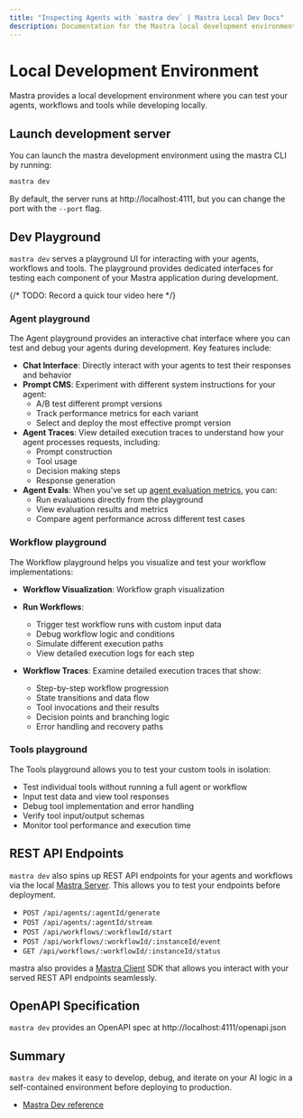 ```yaml
---
title: "Inspecting Agents with `mastra dev` | Mastra Local Dev Docs"
description: Documentation for the Mastra local development environment for Mastra applications.
---
```


# Local Development Environment

Mastra provides a local development environment where you can test your agents, workflows and tools while 
developing locally.

## Launch development server

You can launch the mastra development environment using the mastra CLI by running:

```bash  copy
mastra dev
```
By default, the server runs at http://localhost:4111, but you can change the port with the `--port` flag.


## Dev Playground

`mastra dev` serves a playground UI for interacting with your agents, workflows and tools. The playground provides dedicated interfaces for testing each component of your Mastra application during development.

{/* TODO: Record a quick tour video here */}

### Agent playground

The Agent playground provides an interactive chat interface where you can test and debug your agents during development. Key features include:

- **Chat Interface**: Directly interact with your agents to test their responses and behavior
- **Prompt CMS**: Experiment with different system instructions for your agent:
  - A/B test different prompt versions
  - Track performance metrics for each variant
  - Select and deploy the most effective prompt version
- **Agent Traces**: View detailed execution traces to understand how your agent processes requests, including:
  - Prompt construction
  - Tool usage
  - Decision making steps
  - Response generation
- **Agent Evals**: When you've set up [agent evaluation metrics](/docs/evals/00-overview), you can:
  - Run evaluations directly from the playground
  - View evaluation results and metrics
  - Compare agent performance across different test cases

### Workflow playground

The Workflow playground helps you visualize and test your workflow implementations:

- **Workflow Visualization**: Workflow graph visualization

- **Run Workflows**:
  - Trigger test workflow runs with custom input data
  - Debug workflow logic and conditions
  - Simulate different execution paths
  - View detailed execution logs for each step

- **Workflow Traces**: Examine detailed execution traces that show:
  - Step-by-step workflow progression
  - State transitions and data flow
  - Tool invocations and their results
  - Decision points and branching logic
  - Error handling and recovery paths

### Tools playground

The Tools playground allows you to test your custom tools in isolation:

- Test individual tools without running a full agent or workflow
- Input test data and view tool responses
- Debug tool implementation and error handling
- Verify tool input/output schemas
- Monitor tool performance and execution time



## REST API Endpoints
`mastra dev` also spins up REST API endpoints for your agents and workflows via the local [Mastra Server](/docs/deployment/server). This allows you to test your
endpoints before deployment. 

- `POST /api/agents/:agentId/generate`
- `POST /api/agents/:agentId/stream`
- `POST /api/workflows/:workflowId/start`
- `POST /api/workflows/:workflowId/:instanceId/event`
- `GET /api/workflows/:workflowId/:instanceId/status`

mastra also provides a [Mastra Client](/docs/deployment/client) SDK that allows you interact with your served REST API endpoints seamlessly.



## OpenAPI Specification

`mastra dev` provides an OpenAPI spec at http://localhost:4111/openapi.json

## Summary

`mastra dev` makes it easy to develop, debug, and iterate on your AI logic in a self-contained environment before deploying to production.

- [Mastra Dev reference](../reference/cli/dev.mdx)